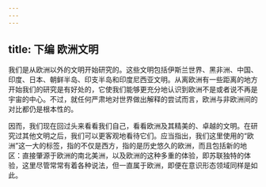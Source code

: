 ```yaml
---
---
---
```

title: 下编 欧洲文明
---




我们是从欧洲以外的文明开始研究的。这些文明包括伊斯兰世界、黑非洲、中国、印度、日本、朝鲜半岛、印支半岛和印度尼西亚文明。从离欧洲有一些距离的地方开始我们的研究是有好处的，它使我们能够更充分地认识到欧洲不是或者说不再是宇宙的中心。不过，就任何严肃地对世界做出解释的尝试而言，欧洲与非欧洲间的对比都仍是根本性的。

因而，我们现在回过头来看看我们自己，看看欧洲及其精美的、卓越的文明。在研究过其他文明之后，我们可以更客观地看待它们。应当指出，我们这里使用的“欧洲”这一大的标签，指的不仅是西方，指的是历史悠久的欧洲，而且包括新的地区：直接肇源于欧洲的南北美洲，以及欧洲的这种多重的体验，即苏联独特的体验，这里尽管常常有着各种说法，但一直属于欧洲，即便在意识形态领域同样是如此。